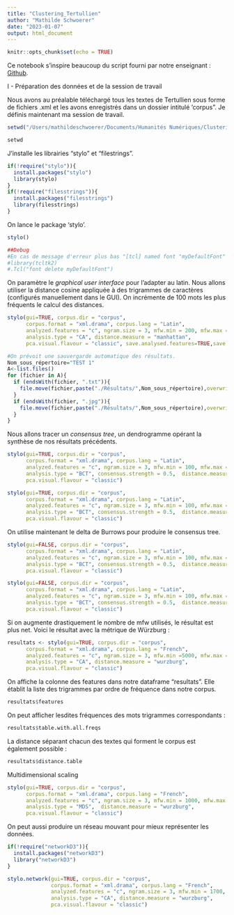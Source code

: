 ```yaml
---
title: "Clustering_Tertullien"
author: "Mathilde Schwoerer"
date: "2023-01-07"
output: html_document
---
```


```r
knitr::opts_chunk$set(echo = TRUE)
```

Ce notebook s'inspire beaucoup du script fourni par notre enseignant : [Github](https://github.com/gabays).

I - Préparation des données et de la session de travail 

Nous avons au préalable téléchargé tous les textes de Tertullien sous forme de fichiers .xml et les avons enregistrés dans un dossier intitulé 'corpus". Je définis maintenant ma session de travail.

```r
setwd("/Users/mathildeschwoerer/Documents/Humanités Numériques/Clustering_Tertullien")
```

```r
setwd
```
 J'installe les librairies "stylo" et "filestrings".

```r
if(!require("stylo")){
  install.packages("stylo")
  library(stylo)
}
if(!require("filesstrings")){
  install.packages("filesstrings")
  library(filesstrings)
}
```

On lance le package 'stylo'. 

```r
stylo()
```

```r
##Debug
#En cas de message d'erreur plus bas "[tcl] named font "myDefaultFont" already exists", exécuter cette cellule. 
#library(tcltk2)
#.Tcl("font delete myDefaultFont")
```

On paramètre le *graphical user interface* pour l'adapter au latin. Nous allons utiliser la distance cosine appliquée à des trigrammes de caractères (configurés manuellement dans le GUI). On incrémente de 100 mots les plus fréquents le calcul des distances. 

```r
stylo(gui=TRUE, corpus.dir = "corpus",
      corpus.format = "xml.drama", corpus.lang = "Latin",
      analyzed.features = "c", ngram.size = 3, mfw.min = 200, mfw.max = 1000, mfw.incr=100,
      analysis.type = "CA", distance.measure = "manhattan",
      pca.visual.flavour = "classic", save.analysed.features=TRUE,save.analysed.freqs=TRUE,save.distance.tables=TRUE,write.jpg.file=TRUE)

#On prévoit une sauvergarde automatique des résultats. 
Nom_sous_répertoire="TEST 1"
A<-list.files()
for (fichier in A){
  if (endsWith(fichier, ".txt")){
    file.move(fichier,paste("./Résultats/",Nom_sous_répertoire),overwrite = TRUE)
  }
  if (endsWith(fichier, ".jpg")){
    file.move(fichier,paste("./Résultats/",Nom_sous_répertoire),overwrite = TRUE)
  }
}
```


Nous allons tracer un *consensus tree*, un dendrogramme opérant la synthèse de nos résultats précédents.

```r
stylo(gui=TRUE, corpus.dir = "corpus",
      corpus.format = "xml.drama", corpus.lang = "Latin",
      analyzed.features = "c", ngram.size = 3, mfw.min = 100, mfw.max = 1000, mfw.incr=100,
      analysis.type = "BCT", consensus.strength = 0.5,  distance.measure = "manhattan",
      pca.visual.flavour = "classic")
```

```r
stylo(gui=TRUE, corpus.dir = "corpus",
      corpus.format = "xml.drama", corpus.lang = "Latin",
      analyzed.features = "c", ngram.size = 3, mfw.min = 100, mfw.max = 1000, mfw.incr=100,
      analysis.type = "BCT", consensus.strength = 0.5,  distance.measure = "cos",
      pca.visual.flavour = "classic")
```

On utilise maintenant le delta de Burrows pour produire le consensus tree. 

```r
stylo(gui=FALSE, corpus.dir = "corpus",
      corpus.format = "xml.drama", corpus.lang = "Latin",
      analyzed.features = "c", ngram.size = 3, mfw.min = 100, mfw.max = 1000, mfw.incr=100,
      analysis.type = "BCT", consensus.strength = 0.5,  distance.measure = "delta",
      pca.visual.flavour = "classic")
```

```r
stylo(gui=FALSE, corpus.dir = "corpus",
      corpus.format = "xml.drama", corpus.lang = "Latin",
      analyzed.features = "c", ngram.size = 3, mfw.min = 100, mfw.max = 1000, mfw.incr=100,
      analysis.type = "BCT", consensus.strength = 0.5,  distance.measure = "wurzburg",
      pca.visual.flavour = "classic")
```


Si on augmente drastiquement le nombre de mfw utilisés, le résultat est plus net. 
Voici le résultat avec la métrique de Würzburg : 
```r
resultats <- stylo(gui=TRUE, corpus.dir = "corpus",
      corpus.format = "xml.drama", corpus.lang = "French",
      analyzed.features = "c", ngram.size = 3, mfw.min =5000, mfw.max = 100, mfw.incr=100,
      analysis.type = "CA", distance.measure = "wurzburg",
      pca.visual.flavour = "classic")
```

On affiche la colonne des features dans notre dataframe "resultats". Elle établit la liste des trigrammes par ordre de fréquence dans notre corpus.

```r
resultats$features
```

On peut afficher lesdites fréquences des mots trigrammes correspondants : 
```r
resultats$table.with.all.freqs
```

La distance séparant chacun des textes qui forment le corpus est également possible : 

```r
resultats$distance.table 
```
Multidimensional scaling 

```r
stylo(gui=TRUE, corpus.dir = "corpus",
      corpus.format = "xml.drama", corpus.lang = "French",
      analyzed.features = "c", ngram.size = 3, mfw.min = 1000, mfw.max = 100, mfw.incr=100,
      analysis.type = "MDS",  distance.measure = "wurzburg",
      pca.visual.flavour = "classic")
```

On peut aussi produire un réseau mouvant pour mieux représenter les données.

```r
if(!require("networkD3")){
  install.packages("networkD3")
  library("networkD3")
}
```


```r
stylo.network(gui=TRUE, corpus.dir = "corpus",
              corpus.format = "xml.drama", corpus.lang = "French",
              analyzed.features = "c", ngram.size = 3, mfw.min = 1700, mfw.max = 100, mfw.incr=100,
              analysis.type = "CA", distance.measure = "wurzburg",
              pca.visual.flavour = "classic")
```

